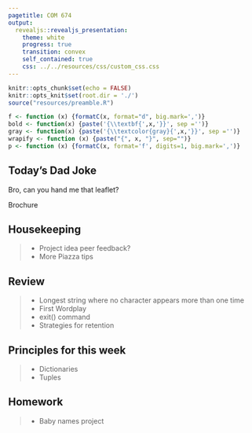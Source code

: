 ```yaml
---
pagetitle: COM 674
output: 
  revealjs::revealjs_presentation:
    theme: white
    progress: true
    transition: convex
    self_contained: true
    css: ../../resources/css/custom_css.css
---
```


```r
knitr::opts_chunk$set(echo = FALSE)
knitr::opts_knit$set(root.dir = './')
source("resources/preamble.R")

f <- function (x) {formatC(x, format="d", big.mark=',')}
bold <- function(x) {paste('{\\textbf{',x,'}}', sep ='')}
gray <- function(x) {paste('{\\textcolor{gray}{',x,'}}', sep ='')}
wrapify <- function (x) {paste("{", x, "}", sep="")}
p <- function (x) {formatC(x, format='f', digits=1, big.mark=',')}
```

## Today's Dad Joke

Bro, can you hand me that leaflet?

Brochure

## Housekeeping

> - Project idea peer feedback?
> - More Piazza tips

## Review

> - Longest string where no character appears more than one time
> - First Wordplay
> - exit() command
> - Strategies for retention

## Principles for this week

> - Dictionaries
> - Tuples

## Homework

> - Baby names project
